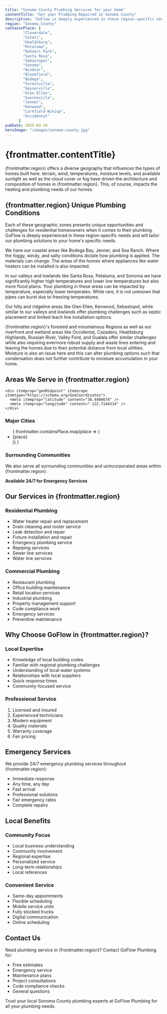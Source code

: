 ```yaml
---
title: "Sonoma County Plumbing Services for your home"
contentTitle: "Get your Plumbing Repaired in Sonoma County"
description: "GoFlow is deeply experienced in these region-specific needs and will tailor our plumbing solutions to your home's specific needs."
region: "Sonoma County"
containsPlace: [
        "Cloverdale",
        "Cotati",
        "Healdsburg",
        "Petaluma",
        "Rohnert Park",
        "Santa Rosa",
        "Sebastopol",
        "Sonoma",
        "Windsor",
        "Bloomfield",
        "Bodega",
        "Forestville",
        "Geyserville",
        "Glen Ellen",
        "Guerneville",
        "Jenner",
        "Kenwood",
        "Larkfield-Wikiup",
        "Occidental"
      ]
pubDate: 2025-03-24
heroImage: "/images/sonoma-county.jpg"
---
```


<h1 itemprop="name">{frontmatter.contentTitle}</h1>

{frontmatter.region} offers a diverse geography that influences the types of homes built here. terrain, wind, temperatures, moisture levels, and available sunlight as well as the cloud cover or fog have driven the architecture and composition of homes in {frontmatter.region}. This, of course, impacts the heating and plumbing needs of our homes.

<h2 itemprop="about">{frontmatter.region} Unique Plumbing Conditions</h2>

Each of these geographic zones presents unique opportunities and challenges for residential homeowners when it comes to their plumbing. GoFlow is deeply experienced in these region-specific needs and will tailor our plumbing solutions to your home's specific needs.

We have our coastal areas like Bodega Bay, Jenner, and Sea Ranch. Where the foggy, windy, and salty conditions dictate how plumbing is applied. The materials can change. The areas of the homes where appliances like water heaters can be installed is also impacted.

In our valleys and lowlands like Santa Rosa, Petaluma, and Sonoma we have significantly higher high temperatures and lower low temperatures but also more flood plains. Your plumbing in these areas can be impacted by temperature, especially lower temperates. While rare, it is not unknown that pipes can burst due to freezing temperatures.

Our hilly and ridgeline areas like Glen Ellen, Kenwood, Sebastopol, while similar to our valleys and lowlands offer plumbing challenges such as septic placement and limited leach line installation options.

{frontmatter.region}'s forested and mountainous Regions as well as our riverfront and wetland areas like Occidental, Cazadero, Healdsburg Highlands, Russian River, Valley Ford, and Gualala offer similar challenges while also requiring evermore robust supply and waste lines entering and leaving the homes due to their potential distance from local utilities. Moisture is also an issue here and this can alter plumbing options such that condensation does not further contribute to moisture accumulation in your home.

<div itemScope itemType="https://schema.org/Plumber">
  <meta itemProp="name" content="GoFlow Plumbing" />
  <div itemProp="address" itemScope itemType="https://schema.org/PostalAddress">
    <meta itemProp="streetAddress" content="10 Pine Ave" />
    <meta itemProp="addressLocality" content="Sonoma" />
    <meta itemProp="addressRegion" content="CA" />
    <meta itemProp="postalCode" content="95476" />
    <meta itemProp="addressCountry" content="US" />
  </div>

  <div itemprop="areaServed" itemscope itemtype="https://schema.org/GeoCircle">
    <h2>Areas We Serve in {frontmatter.region}</h2>
    
    <div itemprop="geoMidpoint" itemscope itemtype="https://schema.org/GeoCoordinates">
      <meta itemprop="latitude" content="38.4404674" />
      <meta itemprop="longitude" content="-122.7144314" />
    </div>
  
  <h3 itemprop="serviceLocation">Major Cities</h3>
  <ul>
  {
    frontmatter.containsPlace.map(place => (
      <li itemprop="addressLocality" itemscope itemtype="https://schema.org/City">{place}</li>
    ))
  }
  </ul>

  <h3>Surrounding Communities</h3>
  <p>We also serve all surrounding communities and unincorporated areas within {frontmatter.region}.</p>
  </div>
</div>

<div itemprop="openingHoursSpecification" itemscope itemtype="https://schema.org/OpeningHoursSpecification">
  <meta itemprop="dayOfWeek" content="Monday Tuesday Wednesday Thursday Friday Saturday Sunday" />
  <meta itemprop="opens" content="00:00" />
  <meta itemprop="closes" content="23:59" />
  <p><strong>Available 24/7 for Emergency Services</strong></p>
</div>

## Our Services in {frontmatter.region}

<div itemprop="offers" itemscope itemtype="https://schema.org/Offer">
  <h3 itemprop="name">Residential Plumbing</h3>
  <ul>
    <li itemprop="serviceType">Water heater repair and replacement</li>
    <li itemprop="serviceType">Drain cleaning and rooter service</li>
    <li itemprop="serviceType">Leak detection and repair</li>
    <li itemprop="serviceType">Fixture installation and repair</li>
    <li itemprop="serviceType">Emergency plumbing service</li>
    <li itemprop="serviceType">Repiping services</li>
    <li itemprop="serviceType">Sewer line services</li>
    <li itemprop="serviceType">Water line services</li>
  </ul>
</div>

### Commercial Plumbing
- Restaurant plumbing
- Office building maintenance
- Retail location services
- Industrial plumbing
- Property management support
- Code compliance work
- Emergency services
- Preventive maintenance

## Why Choose GoFlow in {frontmatter.region}?

### Local Expertise
- Knowledge of local building codes
- Familiar with regional plumbing challenges
- Understanding of local water systems
- Relationships with local suppliers
- Quick response times
- Community-focused service

### Professional Service
1. Licensed and insured
2. Experienced technicians
3. Modern equipment
4. Quality materials
5. Warranty coverage
6. Fair pricing

## Emergency Services

We provide 24/7 emergency plumbing services throughout {frontmatter.region}:
- Immediate response
- Any time, any day
- Fast arrival
- Professional solutions
- Fair emergency rates
- Complete repairs

## Local Benefits

### Community Focus
- Local business understanding
- Community involvement
- Regional expertise
- Personalized service
- Long-term relationships
- Local references

### Convenient Service
- Same-day appointments
- Flexible scheduling
- Mobile service units
- Fully stocked trucks
- Digital communication
- Online scheduling

## Contact Us

Need plumbing service in {frontmatter.region}? Contact GoFlow Plumbing for:
- Free estimates
- Emergency service
- Maintenance plans
- Project consultations
- Code compliance checks
- General questions

Trust your local Sonoma County plumbing experts at GoFlow Plumbing for all your plumbing needs.
